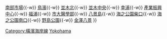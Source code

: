 {{鐵道路線|
| 模板名稱 = 金澤海岸線
| 名稱 = [[File:Seaside_line_logo.svg|50px|link=橫濱海岸線]] <small>[[橫濱海岸線]]</small> [[金澤海岸線]]
| 代表色 = orange
| 背景顏色 = #FFFFFF
| 車站列表 = [[新杉田站|新杉田]]{{-w}} [[南部市場站|南部市場]]{{-w}} [[鳥濱站|鳥濱]]{{-w}} [[並木北站|並木北]]{{-w}} [[並木中央站|並木中央]]{{-w}} [[幸浦站|幸浦]]{{-w}} [[產業振興中心站|產業振興中心]]{{-w}} [[福浦站|福浦]]{{-w}} [[市大醫學部站|市大醫學部]]{{-w}} [[八景島站|八景島]]{{-w}} [[海之公園柴口站|海之公園柴口]]{{-w}} [[海之公園南口站|海之公園南口]]{{-w}} [[野島公園站|野島公園]]{{-w}} [[金澤八景站|金澤八景]]
}}<noinclude>
[[Category:橫濱海岸線]]
[[Category:日本鐵路路線模板|Yokohama]]
</noinclude>